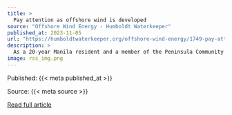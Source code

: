 ```yaml
---
title: >
  Pay attention as offshore wind is developed
source: "Offshore Wind Energy - Humboldt Waterkeeper"
published_at: 2023-11-05
url: "https://humboldtwaterkeeper.org/offshore-wind-energy/1749-pay-attention-as-offshore-wind-is-developed-2"
description: >
  As a 20-year Manila resident and a member of the Peninsula Community Collaborative (PCC), I feel the winds of change blowing and am paying close attention to the offshore wind projects slated to come to Humboldt Bay.Humboldt Bay and its offshore waters are becoming an integral part in the reduction of our reliance on fossil fuels. Currently, our harbor district is in negotiations with Crowley, a logistics and maritime service company based out of Jacksonville, Florida, to develop land in Samoa into a marine terminal. This port will be an industrial manufacturing plant that builds and ships out various components of offshore wind turbines. Wind components will eventually be shipped out to wind energy farms off of Humboldt shores and throughout the coasts of California and Oregon.
image: rss_img.png
---
```



  Published: {{< meta published_at >}}
  

  Source: {{< meta source >}}
  

  [Read full article]({{< meta url >}}){target='blank'}
  

